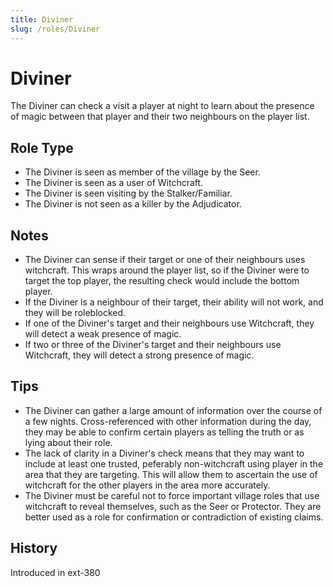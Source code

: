 ```yaml
---
title: Diviner
slug: /roles/Diviner
---
```


# Diviner

The Diviner can check a visit a player at night to learn about the presence of magic between that player and their two neighbours on the player list.

## Role Type

- The Diviner is seen as member of the village by the Seer.
- The Diviner is seen as a user of Witchcraft.
- The Diviner is seen visiting by the Stalker/Familiar.
- The Diviner is not seen as a killer by the Adjudicator.

## Notes

- The Diviner can sense if their target or one of their neighbours uses witchcraft. This wraps around the player list, so if the Diviner were to target the top player, the resulting check would include the bottom player.
- If the Diviner is a neighbour of their target, their ability will not work, and they will be roleblocked.
- If one of the Diviner's target and their neighbours use Witchcraft, they will detect a weak presence of magic.
- If two or three of the Diviner's target and their neighbours use Witchcraft, they will detect a strong presence of magic.

## Tips

- The Diviner can gather a large amount of information over the course of a few nights. Cross-referenced with other information during the day, they may be able to confirm certain players as telling the truth or as lying about their role.
- The lack of clarity in a Diviner's check means that they may want to include at least one trusted, peferably non-witchcraft using player in the area that they are targeting. This will allow them to ascertain the use of witchcraft for the other players in the area more accurately.
- The Diviner must be careful not to force important village roles that use witchcraft to reveal themselves, such as the Seer or Protector. They are better used as a role for confirmation or contradiction of existing claims.

## History

<timeline>
  <event interval="2020-08-02">Introduced in ext-380</event>
</timeline>
